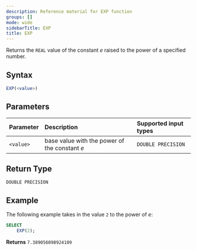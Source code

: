```yaml
---
description: Reference material for EXP function
groups: []
mode: wide
sidebarTitle: EXP
title: EXP
---
```



Returns the `REAL` value of the constant _e_ raised to the power of a specified number.

## Syntax


```sql
EXP(<value>)
```
## Parameters 


| Parameter | Description                                                                                                         | Supported input types | 
| :--------- | :------------------------------------------------------------------------------------------------------------------- | :--------| 
| `<value>`   | base value with the power of the constant _e_  | `DOUBLE PRECISION` | 

## Return Type
`DOUBLE PRECISION`

## Example

The following example takes in the value `2` to the power of _e_: 

```sql
SELECT
    EXP(2);
```

**Returns**
`7.389056098924109`

